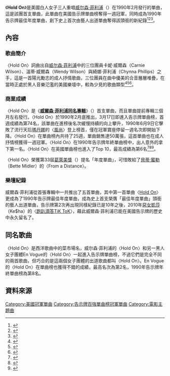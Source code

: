 {{Infobox single 
| Name           = Hold On
| Cover          = 
| Artist         = [[威尔森·菲利浦|威爾森·菲利浦女子三重唱]]
| Album          = [[威爾森·菲利浦_(專輯)|威尔森·菲利浦]]
| B-side         = "Over and Over"
| Released       = 1990年2月27日
| Format         = 7" single, [[錄音帶|錄音帶]], [[CD|CD]]
| Recorded       = 1989年
| Genre          = [[流行搖滾|流行搖滾]], [[軟式搖滾|軟式搖滾]]
| Length         = 4:25 <small>(專輯版本)</small><br>3:42 <small>(單曲版本)</small>
| Label          = SBK
| Writer         = [[Chynna_Phillips|Chynna Phillips]], [[Glen_Ballard|Glen Ballard]], additional lyrics by [[Carnie_Wilson|Carnie Wilson]]
| Producer       = Glen Ballard
| Certification  = Gold <small>(RIAA)</small>
| Last single    =
| This single    = "'''Hold On'''"<br />(1990)
| Next single    = "[[Release_Me_(威爾森·菲利浦歌曲)|Release Me]]"<br />(1990)
| Misc           =
}}
《'''Hold On'''》是美國白人女子三人重唱[[威尔森·菲利浦|威尔森·菲利浦]]（{{lang-en|Wilson Phillips}}）在1990年2月發行的單曲，這是該團首支單曲，此單曲在美國告示牌單曲榜奪得一週冠軍，同時成為1990年告示牌最佳年度單曲，創下史上首次由藝人出道單曲奪得該頭銜的新紀錄<ref>{{Cite web |url=http://www.billboard.com/artist/431449/wilson-phillips/chart?f=379 |title=美國告示牌官網威爾森·菲利浦作品總表 |accessdate=2016-05-09 |archive-date=2016-06-11 |archive-url=https://web.archive.org/web/20160611014922/http://www.billboard.com/artist/431449/wilson-phillips/chart?f=379 |dead-url=no }}</ref><ref>{{Cite web |url=http://www.rollingstone.com/music/artists/wilson-phillips |title=美國滾石雜誌官網威爾森·菲利浦藝人檔案 |accessdate=2016-05-09 |archive-date=2016-05-05 |archive-url=https://web.archive.org/web/20160505152632/http://www.rollingstone.com/music/artists/wilson-phillips |dead-url=no }}</ref><ref>{{Cite web |url=https://www.riaa.com/gold-platinum/?tab_active=default-award&se=Wilson+Phillips#search_section |title=美國RIAA官網威爾森·菲利浦專輯單曲銷售數字 |accessdate=2016-05-09 |archive-date=2016-01-07 |archive-url=https://web.archive.org/web/20160107194130/http://www.riaa.com/gold-platinum/?tab_active=default-award&se=Wilson+Phillips#search_section |dead-url=no }}</ref>。

==內容==
===歌曲簡介===
〈Hold On〉詞曲出自[[威尔森·菲利浦|威尔森·菲利浦]]中的三位團員卡妮·威爾森（Carnie Wilson）、溫蒂·威爾森（Wendy Wilson）與綺娜·菲利浦（Chynna Phillips）之手，這是一首陽光勵志的成人抒情歌曲，三位團員在曲中優美的合音層層堆疊，在當時正處於黑人音樂氾濫的美國樂壇中，較為少見的歌曲類型<ref>{{Cite web |url=http://www.billboard.com/articles/chartbeat/497072/wilson-phillips-still-holding-on-with-new-album-tv-show-exclusive-video |title=美國告示牌官網2012-04-06音樂報導 |accessdate=2016-05-09 |archive-date=2016-08-03 |archive-url=https://web.archive.org/web/20160803064915/http://www.billboard.com/articles/chartbeat/497072/wilson-phillips-still-holding-on-with-new-album-tv-show-exclusive-video |dead-url=no }}</ref><ref>{{Cite web |url=http://www.billboard.com/articles/news/471190/wilson-phillips-gets-new-boost-from-bridesmaids-movie |title=美國告示牌官網2011-05-22音樂報導 |accessdate=2016-05-09 |archive-date=2016-05-13 |archive-url=https://web.archive.org/web/20160513190300/http://www.billboard.com/articles/news/471190/wilson-phillips-gets-new-boost-from-bridesmaids-movie |dead-url=no }}</ref><ref>{{Cite web |url=http://www.billboard.com/articles/pop-shop/girl-group-week/5901266/top-10-girl-groups-of-all-time |title=美國告示牌官網2015-03-05音樂報導 |accessdate=2016-05-09 |archive-date=2017-07-12 |archive-url=https://web.archive.org/web/20170712133110/http://www.billboard.com/articles/pop-shop/girl-group-week/5901266/top-10-girl-groups-of-all-time |dead-url=no }}</ref>。

===商業成績===
〈Hold On〉是《'''[[威爾森·菲利浦_(專輯)|威爾森·菲利浦同名專輯]]'''》（{{lang-en|'''Wilson Phillips'''}}）首支單曲，而且單曲提前專輯三個月左右發行。〈Hold On〉於1990年2月底推出，3月17日即進入告示牌單曲榜，首週成績為第74名，該單曲在進榜後名次緩慢持續的向上攀升，1990年6月9日它擊敗了流行天后[[瑪丹娜|瑪丹娜]]的〈[[風尚|風尚]]〉登上榜首，僅在冠軍寶座停留一週名次即開始下降。〈Hold On〉在單曲榜內共待了25週，單曲銷售達50萬張，這首單曲也在成人抒情榜獲得一週冠軍。〈Hold On〉在1990年告示牌年終單曲榜中，出人意外的拿下第一名。〈Hold On〉在英國單曲榜也進入了Top 10，最高成績為第6名<ref>{{Cite web |url=http://www.billboard.com/charts/hot-100/1990-03-17 |title=1990-03-17告示牌單曲榜 |accessdate=2016-05-09 |archive-date=2016-05-12 |archive-url=https://web.archive.org/web/20160512212903/http://www.billboard.com/charts/hot-100/1990-03-17 |dead-url=no }}</ref><ref>{{Cite web |url=http://www.billboard.com/charts/hot-100/1990-06-09 |title=1990-06-09告示牌單曲榜 |accessdate=2016-05-09 |archive-date=2016-05-12 |archive-url=https://web.archive.org/web/20160512193119/http://www.billboard.com/charts/hot-100/1990-06-09 |dead-url=no }}</ref><ref>{{Cite web |url=http://www.officialcharts.com/artist/26220/wilson-phillips/ |title=英國排行榜威爾森·菲利浦成績一攬表 |accessdate=2016-05-09 |archive-date=2016-05-12 |archive-url=https://web.archive.org/web/20160512194507/http://www.officialcharts.com/artist/26220/wilson-phillips/ |dead-url=no }}</ref>。

〈Hold On〉榮獲第33屆[[葛萊美獎|葛萊美獎]]（{{lang-en|Grammy Awards}}）提名「年度單曲」，可惜敗給了[[贝蒂·米勒|貝蒂·蜜勒]]（Bette Midler）的〈From a Distance〉。
===樂壇紀錄===
威爾森·菲利浦從首張專輯中一共推出了五首單曲，其中第一首單曲〈[[Hold_On_(威爾森·菲利浦歌曲)|Hold On]]〉更成為了1990年告示牌最佳年度單曲，成為史上首支榮膺「最佳年度單曲」頭銜的藝人出道單曲，告示牌第2次再出現同樣紀錄已是10年之後，2010年[[凱莎|惡女凱莎]]（Ke$ha）的〈[[跑趴滴答|跑趴滴答TiK ToK]]〉，藉此威爾森·菲利浦已能在美國告示牌的歷史中永久留名了。

==同名歌曲==
〈Hold On〉是西洋歌曲中的菜市場名，威尔森·菲利浦的〈Hold On〉和另一黑人女子團體En Vogue的〈Hold On〉一起進入告示牌單曲榜，不過它們是完全不同的兩首歌曲，但巧合的是這兩個女子團體的出道歌曲都叫〈Hold On〉。En Vogue的〈Hold On〉在單曲榜也獲得不錯的成績，最高名次為第2名，1990年告示牌年終單曲榜為第8名。

==資料來源==
{{reflist|2}}
[[Category:美國冠軍單曲|Category:美國冠軍單曲]]
[[Category:告示牌百強單曲榜冠軍單曲|Category:告示牌百強單曲榜冠軍單曲]]
[[Category:電影主題曲|Category:電影主題曲]]